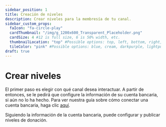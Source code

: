```yaml
---
sidebar_position: 1
title: Creación de niveles
description: Crear niveles para la membresía de tu canal.
sidebar_custom_props:
  faIcon: "fa-circle-play"
  cardThumbnail: "/img/g_1200x600_Transparent_Placeholder.png"
  cardSize: 4 #12 is full size, 6 is 50% width, etc.
  thumbnailLocation: "top" #Possible options: top, left, bottom, right, none
  tileColor: "pink" #Possible options: blue, cream, darkpurple, lightpurple, mauve, orange, pink, none
draft: true
---
```


# Crear niveles

El primer paso es elegir con qué canal desea interactuar. A partir de entonces, se le pedirá que configure la información de su cuenta bancaria, si aún no lo ha hecho. Para ver nuestra guía sobre cómo conectar una cuenta bancaria, haga clic [aquí](https://help.odysee.tv/es/category-basics/bankaccount).

Siguiendo la información de la cuenta bancaria, puede configurar y publicar niveles de donación.